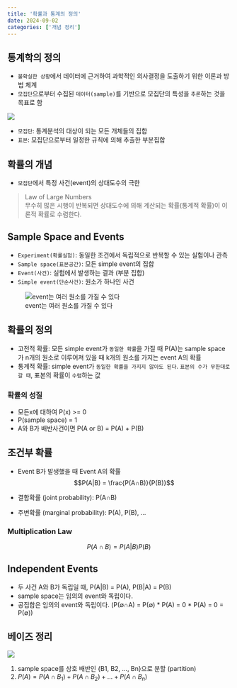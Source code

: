 ```yaml
---
title: '확률과 통계의 정의'
date: 2024-09-02
categories: ['개념 정리']
---
```


## 통계학의 정의

- `불확실한 상황`에서 데이터에 근거하여 과학적인 의사결정을 도출하기 위한 이론과 방법 체계
- `모집단`으로부터 수집된 `데이터(sample)`를 기반으로 모집단의 특성을 `추론`하는 것을 목표로 함

![](/img/mosu.png)

- `모집단`: 통계분석의 대상이 되는 모든 개체들의 집합
- `표본`: 모집단으로부터 일정한 규칙에 의해 추출한 부분집합

## 확률의 개념

- `모집단`에서 특정 사건(event)의 상대도수의 극한

> Law of Large Numbers  
> 무수히 많은 시행이 반복되면 상대도수에 의해 계산되는 확률(통계적 확률)이 이론적 확률로 수렴한다.

## Sample Space and Events

- `Experiment(확률실험)`: 동일한 조건에서 독립적으로 반복할 수 있는 실험이나 관측
- `Sample space(표본공간)`: 모든 simple event의 집합
- `Event(사건)`: 실험에서 발생하는 결과 (부분 집합)
- `Simple event(단순사건)`: 원소가 하나인 사건

![event는 여러 원소를 가질 수 있다](/img/event.png)

## 확률의 정의

- 고전적 확률: 모든 simple event가 `동일한 확률`을 가질 때 P(A)는 sample space가 n개의 원소로 이루어져 있을 때 k개의 원소를 가지는 event A의 확률
- 통계적 확률: simple event가 `동일한 확률을 가지지 않아도 된다`. `표본의 수가 무한대로 갈 때`, 표본의 확률이 `수렴`하는 값

### 확률의 성질

- 모든x에 대하여 P(x) >= 0
- P(sample space) = 1
- A와 B가 배반사건이면 P(A or B) = P(A) + P(B)

## 조건부 확률

- Event B가 발생했을 때 Event A의 확률
$$P(A|B) = \frac{P(A∩B)}{P(B)}$$

- 결합확률 (joint probability): P(A∩B)
- 주변확률 (marginal probability): P(A), P(B), ...

### Multiplication Law

$$P(A∩B) = P(A|B)P(B)$$

## Independent Events

- 두 사건 A와 B가 독립일 때, P(A|B) = P(A), P(B|A) = P(B)
- sample space는 임의의 event와 독립이다.
- 공집합은 임의의 event와 독립이다. (P(∅∩A) = P(∅) * P(A) = 0 * P(A) = 0 = P(∅))

## 베이즈 정리

![](/img/bayse.png)

1. sample space를 상호 배반인 {B1, B2, ..., Bn}으로 분할 (partition)
2. $P(A) = P(A∩B_1) + P(A∩B_2) + ... + P(A∩B_n)$

